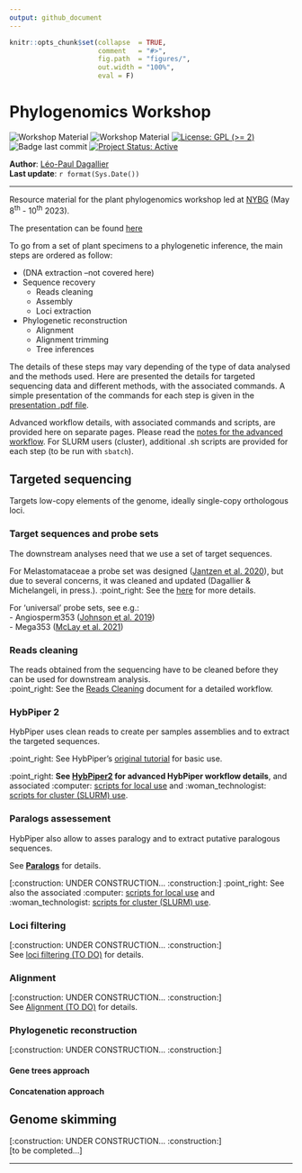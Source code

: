 ```yaml
---
output: github_document
---
```


<!-- README.md is generated from README.Rmd. Please edit that file -->


```r
knitr::opts_chunk$set(collapse  = TRUE,
                      comment   = "#>",
                      fig.path  = "figures/",
                      out.width = "100%",
                      eval = F)
```



# Phylogenomics Workshop

<!-- badges: start -->
![Workshop Material](https://img.shields.io/badge/status-under_construction-orange)
![Workshop Material](https://img.shields.io/badge/Workshop-Material-brightgreen) [![License: GPL (>= 2)](https://img.shields.io/badge/License-GPL%20%28%3E%3D%202%29-blue.svg)](https://choosealicense.com/licenses/gpl-2.0/) ![Badge last commit](https://img.shields.io/github/last-commit/LPDagallier/Phylogenomics_Workshop) 
[![Project Status: Active](https://www.repostatus.org/badges/latest/active.svg)](https://www.repostatus.org/#active)
<!-- badges: end -->

**Author**: [Léo-Paul Dagallier](https://orcid.org/0000-0002-3270-1544)    
**Last update**: `r format(Sys.Date())`

***

Resource material for the plant phylogenomics workshop led at [NYBG](https://www.nybg.org/science-project/a-phylogenomics-approach-to-resolving-one-of-the-worlds-most-diverse-tropical-angiosperm-radiations-melastomataceae/) (May 8<sup>th</sup> - 10<sup>th</sup> 2023).

The presentation can be found [here](./Plant_Phylogenomics_Workshop_001.pdf)

To go from a set of plant specimens to a phylogenetic inference, the main steps are ordered as follow:

- (DNA extraction --not covered here)
- Sequence recovery  
  - Reads cleaning  
  - Assembly  
  - Loci extraction  
- Phylogenetic reconstruction
  - Alignment  
  - Alignment trimming  
  - Tree inferences  

The details of these steps may vary depending of the type of data analysed and the methods used. Here are presented the details for targeted sequencing data and different methods, with the associated commands. 
A simple presentation of the commands for each step is given in the [presentation .pdf file](./Plant_Phylogenomics_Workshop_001.pdf).

Advanced workflow details, with associated commands and scripts, are provided here on separate pages.
Please read the [notes for the advanced workflow](Notes_for_advanced_wf.md). For SLURM users (cluster), additional .sh scripts are provided for each step (to be run with `sbatch`).

## Targeted sequencing
Targets low-copy elements of the genome, ideally single-copy orthologous loci.

### Target sequences and probe sets
The downstream analyses need that we use a set of target sequences.

For Melastomataceae a probe set was designed ([Jantzen et al. 2020](https://bsapubs.onlinelibrary.wiley.com/doi/abs/10.1002/aps3.11345)), but due to several concerns, it was cleaned and updated (Dagallier & Michelangeli, in press.). 
:point_right: See the [here](https://github.com/LPDagallier/Clean_Melasto_probe_set) for more details. 

For 'universal' probe sets, see e.g.:  
- Angiosperm353 ([Johnson et al. 2019](https://doi.org/10.1093/sysbio/syy086))  
- Mega353 ([McLay et al. 2021](https://github.com/chrisjackson-pellicle/NewTargets))

### Reads cleaning
The reads obtained from the sequencing have to be cleaned before they can be used for downstream analysis.  
:point_right: See the [Reads Cleaning](Reads_cleaning.md) document for a detailed workflow.

### HybPiper 2

HybPiper uses clean reads to create per samples assemblies and to extract the targeted sequences.  

:point_right: See HybPiper's [original tutorial](https://github.com/mossmatters/HybPiper/wiki/Tutorial) for basic use.

:point_right: **See [HybPiper2](HybPiper2.md) for advanced HybPiper workflow details**, and associated :computer: [scripts for local use](PHYLOGENY_RECONSTRUCTION/SCRIPTS_local/) and :woman_technologist: [scripts for cluster (SLURM) use](PHYLOGENY_RECONSTRUCTION/SCRIPTS_cluster/). 

### Paralogs assessement
HybPiper also allow to asses paralogy and to extract putative paralogous sequences.

See [**Paralogs**](Paralogs.md) for details.

[:construction: UNDER CONSTRUCTION... :construction:]   :point_right: See also the associated :computer: [scripts for local use](PHYLOGENY_RECONSTRUCTION/SCRIPTS_local/) and :woman_technologist: [scripts for cluster (SLURM) use](PHYLOGENY_RECONSTRUCTION/SCRIPTS_cluster/). 

### Loci filtering
[:construction: UNDER CONSTRUCTION... :construction:]  
See [loci filtering (TO DO)](Loci_filtering.md) for details.

### Alignment
[:construction: UNDER CONSTRUCTION... :construction:]  
See [Alignment (TO DO)](Alignment.md) for details.

### Phylogenetic reconstruction
[:construction: UNDER CONSTRUCTION... :construction:]  

#### Gene trees approach
#### Concatenation approach

## Genome skimming
[:construction: UNDER CONSTRUCTION... :construction:]  
[to be completed...]

***

